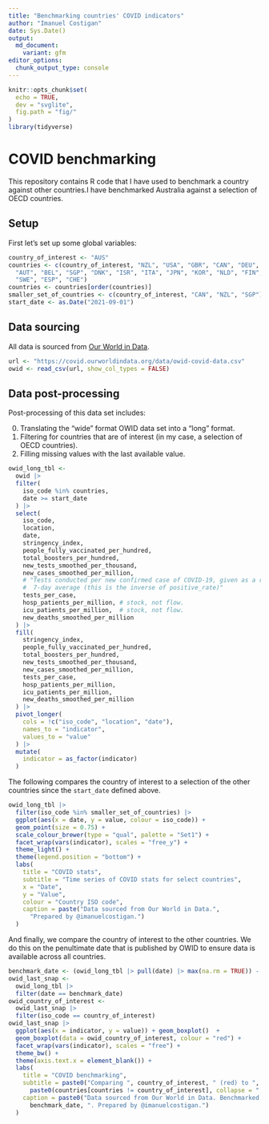 ```yaml
---
title: "Benchmarking countries' COVID indicators"
author: "Imanuel Costigan"
date: Sys.Date()
output:
  md_document:
    variant: gfm
editor_options: 
  chunk_output_type: console
---
```


```r
knitr::opts_chunk$set(
  echo = TRUE, 
  dev = "svglite",
  fig.path = "fig/"
)
library(tidyverse)
```

# COVID benchmarking

This repository contains R code that I have used to benchmark a country against
other countries.I have benchmarked Australia against a selection of OECD 
countries.

## Setup

First let's set up some global variables:

```r
country_of_interest <- "AUS"
countries <- c(country_of_interest, "NZL", "USA", "GBR", "CAN", "DEU", "FRA", 
  "AUT", "BEL", "SGP", "DNK", "ISR", "ITA", "JPN", "KOR", "NLD", "FIN", "NOR", 
  "SWE", "ESP", "CHE")
countries <- countries[order(countries)]
smaller_set_of_countries <- c(country_of_interest, "CAN", "NZL", "SGP")
start_date <- as.Date("2021-09-01")
```

## Data sourcing 

All data is sourced from [Our World in Data](https://github.com/owid/covid-19-data/tree/master/public/data).

```r
url <- "https://covid.ourworldindata.org/data/owid-covid-data.csv"
owid <- read_csv(url, show_col_types = FALSE)
```

## Data post-processing

Post-processing of this data set includes:

0. Translating the "wide" format OWID data set into a "long" format.
1. Filtering for countries that are of interest (in my case, a selection of OECD
   countries).
2. Filling missing values with the last available value.

```r
owid_long_tbl <-
  owid |>
  filter(
    iso_code %in% countries,
    date >= start_date
  ) |>
  select(
    iso_code,
    location,
    date,
    stringency_index,
    people_fully_vaccinated_per_hundred,
    total_boosters_per_hundred,
    new_tests_smoothed_per_thousand,
    new_cases_smoothed_per_million,
    # "Tests conducted per new confirmed case of COVID-19, given as a rolling
    #  7-day average (this is the inverse of positive_rate)"
    tests_per_case,
    hosp_patients_per_million, # stock, not flow.
    icu_patients_per_million,  # stock, not flow.
    new_deaths_smoothed_per_million
  ) |>
  fill(
    stringency_index,
    people_fully_vaccinated_per_hundred,
    total_boosters_per_hundred,
    new_tests_smoothed_per_thousand,
    new_cases_smoothed_per_million,
    tests_per_case,
    hosp_patients_per_million,
    icu_patients_per_million,
    new_deaths_smoothed_per_million
  ) |>
  pivot_longer(
    cols = !c("iso_code", "location", "date"),
    names_to = "indicator",
    values_to = "value"
  ) |>
  mutate(
    indicator = as_factor(indicator)
  )
```

The following compares the country of interest to a selection of the other 
countries since the `start_date` defined above.

```r
owid_long_tbl |> 
  filter(iso_code %in% smaller_set_of_countries) |>
  ggplot(aes(x = date, y = value, colour = iso_code)) +
  geom_point(size = 0.75) +
  scale_colour_brewer(type = "qual", palette = "Set1") +
  facet_wrap(vars(indicator), scales = "free_y") +
  theme_light() +
  theme(legend.position = "bottom") +
  labs(
    title = "COVID stats",
    subtitle = "Time series of COVID stats for select countries",
    x = "Date",
    y = "Value",
    colour = "Country ISO code",
    caption = paste("Data sourced from Our World in Data.", 
      "Prepared by @imanuelcostigan.")
  )
```

And finally, we compare the country of interest to the other countries. We do
this on the penultimate date that is published by OWID to ensure data is 
available across all countries.

```r
benchmark_date <- (owid_long_tbl |> pull(date) |> max(na.rm = TRUE)) - 1
owid_last_snap <-
  owid_long_tbl |>
  filter(date == benchmark_date)
owid_country_of_interest <- 
  owid_last_snap |>
  filter(iso_code == country_of_interest)
owid_last_snap |>
  ggplot(aes(x = indicator, y = value)) + geom_boxplot()  +
  geom_boxplot(data = owid_country_of_interest, colour = "red") +
  facet_wrap(vars(indicator), scales = "free") +
  theme_bw() +
  theme(axis.text.x = element_blank()) +
  labs(
    title = "COVID benchmarking",
    subtitle = paste0("Comparing ", country_of_interest, " (red) to ",
      paste0(countries[countries != country_of_interest], collapse = ", ")),
    caption = paste0("Data sourced from Our World in Data. Benchmarked for ",
      benchmark_date, ". Prepared by @imanuelcostigan.")
  )
```

